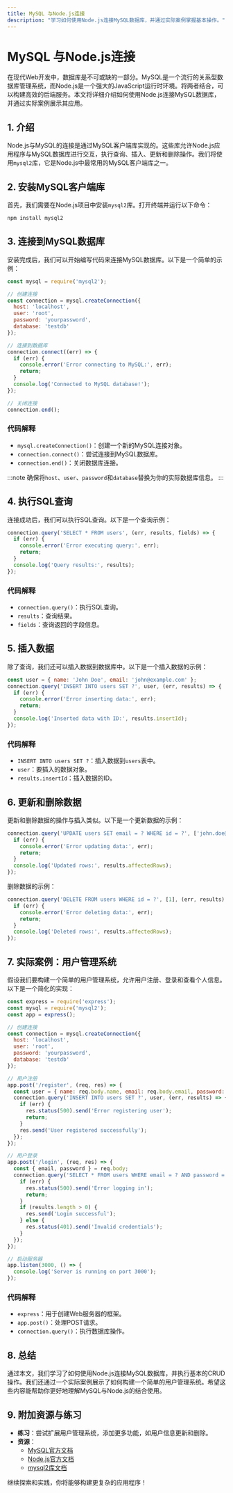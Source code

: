 ```yaml
---
title: MySQL 与Node.js连接
description: "学习如何使用Node.js连接MySQL数据库，并通过实际案例掌握基本操作。"
---
```


# MySQL 与Node.js连接

在现代Web开发中，数据库是不可或缺的一部分。MySQL是一个流行的关系型数据库管理系统，而Node.js是一个强大的JavaScript运行时环境。将两者结合，可以构建高效的后端服务。本文将详细介绍如何使用Node.js连接MySQL数据库，并通过实际案例展示其应用。

## 1. 介绍

Node.js与MySQL的连接是通过MySQL客户端库实现的。这些库允许Node.js应用程序与MySQL数据库进行交互，执行查询、插入、更新和删除操作。我们将使用`mysql2`库，它是Node.js中最常用的MySQL客户端库之一。

## 2. 安装MySQL客户端库

首先，我们需要在Node.js项目中安装`mysql2`库。打开终端并运行以下命令：

```bash
npm install mysql2
```

## 3. 连接到MySQL数据库

安装完成后，我们可以开始编写代码来连接MySQL数据库。以下是一个简单的示例：

```javascript
const mysql = require('mysql2');

// 创建连接
const connection = mysql.createConnection({
  host: 'localhost',
  user: 'root',
  password: 'yourpassword',
  database: 'testdb'
});

// 连接到数据库
connection.connect((err) => {
  if (err) {
    console.error('Error connecting to MySQL:', err);
    return;
  }
  console.log('Connected to MySQL database!');
});

// 关闭连接
connection.end();
```

### 代码解释

- `mysql.createConnection()`：创建一个新的MySQL连接对象。
- `connection.connect()`：尝试连接到MySQL数据库。
- `connection.end()`：关闭数据库连接。

:::note
确保将`host`、`user`、`password`和`database`替换为你的实际数据库信息。
:::

## 4. 执行SQL查询

连接成功后，我们可以执行SQL查询。以下是一个查询示例：

```javascript
connection.query('SELECT * FROM users', (err, results, fields) => {
  if (err) {
    console.error('Error executing query:', err);
    return;
  }
  console.log('Query results:', results);
});
```

### 代码解释

- `connection.query()`：执行SQL查询。
- `results`：查询结果。
- `fields`：查询返回的字段信息。

## 5. 插入数据

除了查询，我们还可以插入数据到数据库中。以下是一个插入数据的示例：

```javascript
const user = { name: 'John Doe', email: 'john@example.com' };
connection.query('INSERT INTO users SET ?', user, (err, results) => {
  if (err) {
    console.error('Error inserting data:', err);
    return;
  }
  console.log('Inserted data with ID:', results.insertId);
});
```

### 代码解释

- `INSERT INTO users SET ?`：插入数据到`users`表中。
- `user`：要插入的数据对象。
- `results.insertId`：插入数据的ID。

## 6. 更新和删除数据

更新和删除数据的操作与插入类似。以下是一个更新数据的示例：

```javascript
connection.query('UPDATE users SET email = ? WHERE id = ?', ['john.doe@example.com', 1], (err, results) => {
  if (err) {
    console.error('Error updating data:', err);
    return;
  }
  console.log('Updated rows:', results.affectedRows);
});
```

删除数据的示例：

```javascript
connection.query('DELETE FROM users WHERE id = ?', [1], (err, results) => {
  if (err) {
    console.error('Error deleting data:', err);
    return;
  }
  console.log('Deleted rows:', results.affectedRows);
});
```

## 7. 实际案例：用户管理系统

假设我们要构建一个简单的用户管理系统，允许用户注册、登录和查看个人信息。以下是一个简化的实现：

```javascript
const express = require('express');
const mysql = require('mysql2');
const app = express();

// 创建连接
const connection = mysql.createConnection({
  host: 'localhost',
  user: 'root',
  password: 'yourpassword',
  database: 'testdb'
});

// 用户注册
app.post('/register', (req, res) => {
  const user = { name: req.body.name, email: req.body.email, password: req.body.password };
  connection.query('INSERT INTO users SET ?', user, (err, results) => {
    if (err) {
      res.status(500).send('Error registering user');
      return;
    }
    res.send('User registered successfully');
  });
});

// 用户登录
app.post('/login', (req, res) => {
  const { email, password } = req.body;
  connection.query('SELECT * FROM users WHERE email = ? AND password = ?', [email, password], (err, results) => {
    if (err) {
      res.status(500).send('Error logging in');
      return;
    }
    if (results.length > 0) {
      res.send('Login successful');
    } else {
      res.status(401).send('Invalid credentials');
    }
  });
});

// 启动服务器
app.listen(3000, () => {
  console.log('Server is running on port 3000');
});
```

### 代码解释

- `express`：用于创建Web服务器的框架。
- `app.post()`：处理POST请求。
- `connection.query()`：执行数据库操作。

## 8. 总结

通过本文，我们学习了如何使用Node.js连接MySQL数据库，并执行基本的CRUD操作。我们还通过一个实际案例展示了如何构建一个简单的用户管理系统。希望这些内容能帮助你更好地理解MySQL与Node.js的结合使用。

## 9. 附加资源与练习

- **练习**：尝试扩展用户管理系统，添加更多功能，如用户信息更新和删除。
- **资源**：
  - [MySQL官方文档](https://dev.mysql.com/doc/)
  - [Node.js官方文档](https://nodejs.org/en/docs/)
  - [mysql2库文档](https://github.com/sidorares/node-mysql2)

继续探索和实践，你将能够构建更复杂的应用程序！